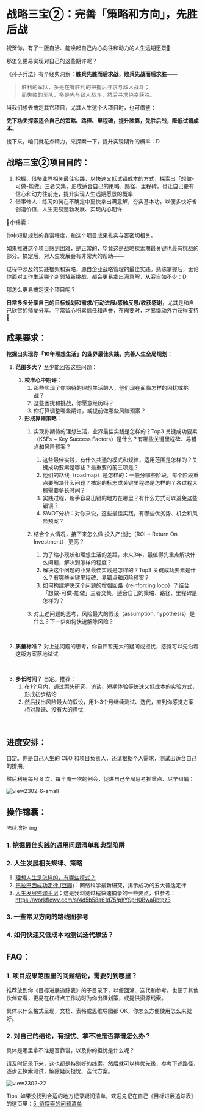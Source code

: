 # 战略三宝②：完善「策略和方向」，先胜后战

祝贺你，有了一版自洽、能唤起自己内心向往和动力的人生远期愿景🎉

那怎么更易实现对自己的这些期许呢？

 

《孙子兵法》有个经典洞察：**胜兵先胜而后求战，败兵先战而后求胜**——

> 胜利的军队，多是在有胜利的把握后寻求与敌人战斗；<br />
> 而失败的军队，多是先与敌人战斗，然后寻求侥幸获胜。

当我们想去搞定其它项目，尤其人生这个大项目时，也可借鉴：

**先下功夫探索适合自己的策略、路径、里程碑，提升胜算，先胜后战，降低试错成本**。



接下来，咱们就花点精力，来探索一下，提升实现期许的概率：D




## 战略三宝②项目目的：

1. 挖掘、借鉴业界相关最佳实践，以快速又低试错成本的方式，探索出「想做-可做-能做」三者交集，形成适合自己的策略、路径、里程碑，也让自己更有信心和动力往前走，提升实现人生远期愿景的概率
2. 借事修人：练习如何在不确定中更快拿出满意解，夯实基本功，以便多快好省创造价值，人生更易蓬勃发展、实现内心期许


🎁小锦囊：

你中短期规划的靠谱程度，和这个项目成果扎实与否密切相关。

如果推进这个项目感到困难，是正常的，毕竟这是战略探索期最关键也最有挑战的部分。搞定后，对人生发展会有非常大的帮助——

过程中涉及的实践框架和策略，源自企业战略管理的最佳实践。熟练掌握后，无论你面对工作生活哪个新领域新挑战，都会更易拿出满意解，从容自如不少：D


那怎么更易搞定这个项目呢？

**日常多多分享自己的目标规划和需求/行动进展/感触反思/收获感谢**，尤其是和自己欣赏的师友分享。平常留心积累信任和声誉，在需要时，才易撬动外力获得支持🤗


## 成果要求：



**挖掘出实现你「10年理想生活」的业界最佳实践，完善人生全局规划：**
1. **范围多大？** 至少能回答这些问题：
   1. **校准心中期许**：
      1. 那些实现了你期待的理想生活的人，他们现在面临怎样的困扰或挑战？
      2. 这些困扰和挑战，你愿意经历吗？
      3. 你打算调整哪些期许，或提前做哪些风险预案？
   2. **形成靠谱策略**：
      1. 实现你期待的理想生活，业界最佳实践是怎样的？Top3 关键成功要素（KSFs ~ Key Success Factors）是什么？有哪些关键里程碑、易错点和风险预案？
         1. 这些最佳实践，有什么共通的模式和规律，适用范围是怎样的？关键成功要素是哪些？最重要的前三项是？
         2. 他们的路线（roadmap）是怎样的：一般分哪些阶段，每个阶段重点要解决什么问题？搞定的标志或关键里程碑是怎样的？各过程大概需要多长时间？
         3. 实践过程，新手容易出错的地方在哪里？有什么方式可以避免这些错误？
         4. SWOT分析：对你来说，这些最佳实践，有哪些优劣势、机会和风险预案？
      
      2. 结合个人情况，接下来怎么做 投入产出比（ROI ~ Return On Investment） 更高？
         1. 为了缩小现状和理想生活的差距，未来3年，最值得先重点解决什么问题，解决到怎样的程度？
         2. 解决这个问题的业界最佳实践是怎样的？Top3 关键成功要素是什么？有哪些关键里程碑、易错点和风险预案？
         3. 如何构建解决这个问题的增强回路（reinforcing loop）？结合「想做-可做-能做」三者交集，适合自己的策略、路径、里程碑是怎样的？
      3. 对上述问题的思考，风险最大的假设（assumption, hypothesis）是什么？下一步如何快速解除风险？
      <br />

2. **质量标准？** 对上述问题的思考，你自评暂无大的疑问或担忧，感觉可以先沿着这版方案落地试试
<br />

3. **多长时间？** 自定。推荐：
   1. 在1个月内，通过案头研究、访谈、短期体验等快速又低成本的实验方式，形成初步结论
   2. 然后找出风险最大的假设，用1~3个月继续测试、迭代，直到你感觉方案相对靠谱、没有大的担忧

<br />

## 进度安排：

自定。你是自己人生的 CEO 和项目负责人，还请根据个人需求，测试出适合自己的排期。

然后利用每月 8 次、每半周一次的例会，促进自己全局思考抓重点、尽早纠偏：

![view2302-6-small](https://cdn.sunnyhuang.net/share/view2302-6-small.png?x-oss-process=image/watermark,t_3,fill_1,padx_200,pady_200,text_6Zeq6Zeq5Lq655Sf,rotate_330 ':size=550')



## 操作锦囊：

陆续增补 ing 

### 1. 挖掘最佳实践的通用问题清单和典型陷阱
### 2. 人生发展相关规律、策略
   1. [理想人生是怎样的，有哪些模式？ ](/guides/model-idealife)
   2. [巴拉巴西成功定律 (豆瓣)](https://book.douban.com/subject/34901765/)：网络科学最新研究，揭示成功的五大普适定律
   3. [人生发展咨询手记](https://booka.openmindcloud.com/)；这是我浏览过程快速摘录的一些要点，供参考：https://workflowy.com/s/4d5b58a61d75/phYSpH0BwaRbtpz3
### 3. 一些常见方向的路线图参考
### 4. 如何快速又低成本地测试迭代想法？

## FAQ：

### 1. 项目成果范围里的问题结论，需要列到哪里？

推荐放到你《目标进展追踪表》的子目录下，以便回溯、迭代和参考。也便于其他伙伴查看，更易在杠杆点工作坊时为你出谋划策，或提供资源线索。

具体以什么格式呈现，文档、表格或思维导图都 OK，你怎么方便使用怎么来就好。

### 2. 对自己的结论，有担忧、拿不准是否靠谱怎么办？

具体是哪里拿不准是否靠谱，以及你的担忧是什么呢？

请及时记录下来，这也都是特别好的线索。然后就可以排优先级，参考下述路径，逐步去探索测试，解除疑问担忧、迭代方案。

 ![view2302-22](https://cdn.sunnyhuang.net/share/view2302-22.png ':size=650')

Tips. 如果没找到合适的地方记录疑问清单，欢迎先记在自己《目标进展追踪表》的这页里：[5. 待探索的问题清单](https://sunnylife.feishu.cn/wiki/wikcnXVeUoG1WkOUYcJ33kyIXxc?sheet=atO6nt)